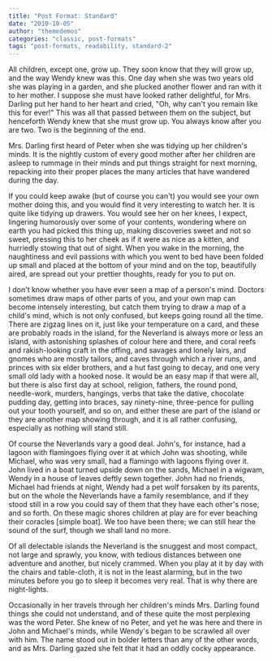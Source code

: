 ```yaml
---
title: "Post Format: Standard"
date: "2010-10-05"
author: "themedemos"
categories: "classic, post-formats"
tags: "post-formats, readability, standard-2"
---
```


All children, except one, grow up. They soon know that they will grow up, and the way Wendy knew was this. One day when she was two years old she was playing in a garden, and she plucked another flower and ran with it to her mother. I suppose she must have looked rather delightful, for Mrs. Darling put her hand to her heart and cried, "Oh, why can't you remain like this for ever!" This was all that passed between them on the subject, but henceforth Wendy knew that she must grow up. You always know after you are two. Two is the beginning of the end.

<!--more-->

Mrs. Darling first heard of Peter when she was tidying up her children's minds. It is the nightly custom of every good mother after her children are asleep to rummage in their minds and put things straight for next morning, repacking into their proper places the many articles that have wandered during the day.

If you could keep awake (but of course you can't) you would see your own mother doing this, and you would find it very interesting to watch her. It is quite like tidying up drawers. You would see her on her knees, I expect, lingering humorously over some of your contents, wondering where on earth you had picked this thing up, making discoveries sweet and not so sweet, pressing this to her cheek as if it were as nice as a kitten, and hurriedly stowing that out of sight. When you wake in the morning, the naughtiness and evil passions with which you went to bed have been folded up small and placed at the bottom of your mind and on the top, beautifully aired, are spread out your prettier thoughts, ready for you to put on.

I don't know whether you have ever seen a map of a person's mind. Doctors sometimes draw maps of other parts of you, and your own map can become intensely interesting, but catch them trying to draw a map of a child's mind, which is not only confused, but keeps going round all the time. There are zigzag lines on it, just like your temperature on a card, and these are probably roads in the island, for the Neverland is always more or less an island, with astonishing splashes of colour here and there, and coral reefs and rakish-looking craft in the offing, and savages and lonely lairs, and gnomes who are mostly tailors, and caves through which a river runs, and princes with six elder brothers, and a hut fast going to decay, and one very small old lady with a hooked nose. It would be an easy map if that were all, but there is also first day at school, religion, fathers, the round pond, needle-work, murders, hangings, verbs that take the dative, chocolate pudding day, getting into braces, say ninety-nine, three-pence for pulling out your tooth yourself, and so on, and either these are part of the island or they are another map showing through, and it is all rather confusing, especially as nothing will stand still.

Of course the Neverlands vary a good deal. John's, for instance, had a lagoon with flamingoes flying over it at which John was shooting, while Michael, who was very small, had a flamingo with lagoons flying over it. John lived in a boat turned upside down on the sands, Michael in a wigwam, Wendy in a house of leaves deftly sewn together. John had no friends, Michael had friends at night, Wendy had a pet wolf forsaken by its parents, but on the whole the Neverlands have a family resemblance, and if they stood still in a row you could say of them that they have each other's nose, and so forth. On these magic shores children at play are for ever beaching their coracles \[simple boat\]. We too have been there; we can still hear the sound of the surf, though we shall land no more.

Of all delectable islands the Neverland is the snuggest and most compact, not large and sprawly, you know, with tedious distances between one adventure and another, but nicely crammed. When you play at it by day with the chairs and table-cloth, it is not in the least alarming, but in the two minutes before you go to sleep it becomes very real. That is why there are night-lights.

Occasionally in her travels through her children's minds Mrs. Darling found things she could not understand, and of these quite the most perplexing was the word Peter. She knew of no Peter, and yet he was here and there in John and Michael's minds, while Wendy's began to be scrawled all over with him. The name stood out in bolder letters than any of the other words, and as Mrs. Darling gazed she felt that it had an oddly cocky appearance.
